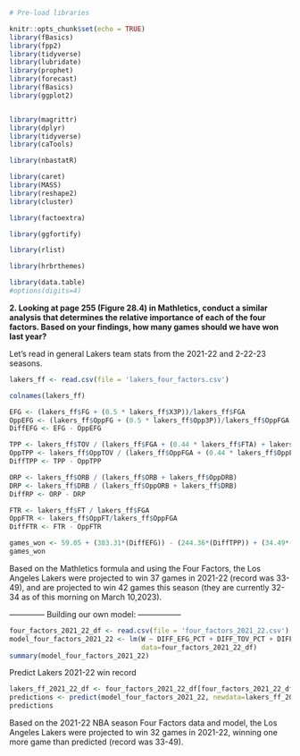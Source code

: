 
```r
# Pre-load libraries

knitr::opts_chunk$set(echo = TRUE)
library(fBasics)
library(fpp2)
library(tidyverse)
library(lubridate)
library(prophet)
library(forecast)
library(fBasics)
library(ggplot2)


library(magrittr)
library(dplyr)
library(tidyverse)
library(caTools)

library(nbastatR)

library(caret)
library(MASS)
library(reshape2)
library(cluster)

library(factoextra)

library(ggfortify)

library(rlist)

library(hrbrthemes)

library(data.table)
#options(digits=4)
```





**2. Looking at page 255 (Figure 28.4) in Mathletics, conduct a similar analysis that determines the relative importance of each of the four factors. Based on your findings, how many games should we have won last year?**

Let's read in general Lakers team stats from the 2021-22 and 2-22-23 seasons.

```r
lakers_ff <- read.csv(file = 'lakers_four_factors.csv')

colnames(lakers_ff)
```

```r
EFG <- (lakers_ff$FG + (0.5 * lakers_ff$X3P))/lakers_ff$FGA
OppEFG <- (lakers_ff$OppFG + (0.5 * lakers_ff$Opp3P))/lakers_ff$OppFGA
DiffEFG <- EFG - OppEFG

TPP <- lakers_ff$TOV / (lakers_ff$FGA + (0.44 * lakers_ff$FTA) + lakers_ff$TOV)
OppTPP <- lakers_ff$OppTOV / (lakers_ff$OppFGA + (0.44 * lakers_ff$OppFTA) + lakers_ff$OppTOV)
DiffTPP <- TPP - OppTPP

ORP <- lakers_ff$ORB / (lakers_ff$ORB + lakers_ff$OppDRB)
DRP <- lakers_ff$DRB / (lakers_ff$OppORB + lakers_ff$DRB)
DiffRP <- ORP - DRP

FTR <- lakers_ff$FT / lakers_ff$FGA
OppFTR <- lakers_ff$OppFT/lakers_ff$OppFGA
DiffFTR <- FTR - OppFTR

games_won <- 59.05 + (383.31*(DiffEFG)) - (244.36*(DiffTPP)) + (34.49*(DiffRP)) + (84.27*(DiffFTR))
games_won
```


Based on the Mathletics formula and using the Four Factors, the Los Angeles Lakers were projected to win 37 games in 2021-22 (record was 33-49), and are projected to win 42 games this season (they are currently 32-34 as of this morning on March 10,2023).



-------------- Building our own model: -----------------


```r
four_factors_2021_22_df <- read.csv(file = 'four_factors_2021_22.csv')
model_four_factors_2021_22 <- lm(W ~ DIFF_EFG_PCT + DIFF_TOV_PCT + DIFF_REB_PCT + DIFF_FTA_RATE, 
                                 data=four_factors_2021_22_df)
summary(model_four_factors_2021_22)
```

Predict Lakers 2021-22 win record

```r
lakers_ff_2021_22_df <- four_factors_2021_22_df[four_factors_2021_22_df$TEAM_ID == 1610612747,]
predictions <- predict(model_four_factors_2021_22, newdata=lakers_ff_2021_22_df)
predictions
```

Based on the 2021-22 NBA season Four Factors data and model, the Los Angeles Lakers were projected to win 32 games in 2021-22, winning one more game than predicted (record was 33-49).



















